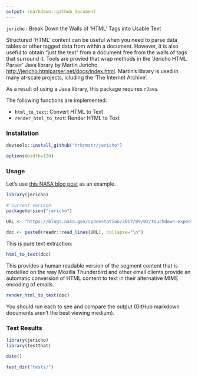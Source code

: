 ```yaml
---
output: rmarkdown::github_document
---
```


`jericho` : Break Down the Walls of 'HTML' Tags into Usable Text

Structured 'HTML' content can be useful when you need to parse data tables or other tagged data from within a document. However, it is also useful to obtain "just the text" from a document free from the walls of tags that surround it. Tools are provied that wrap methods in the 'Jericho HTML Parser' Java library by Martin Jericho <http://jericho.htmlparser.net/docs/index.html>. Martin's library is used in many at-scale projects, icluding the 'The Internet Archive'.

As a result of using a Java library, this package requires `rJava`.

The following functions are implemented:

- `html_to_text`:	Convert HTML to Text
- `render_html_to_text`:	Render HTML to Text

### Installation

```r
devtools::install_github("hrbrmstr/jericho")
```

```r
options(width=120)
```

### Usage

Let's use [this NASA blog post](https://blogs.nasa.gov/spacestation/2017/09/02/touchdown-expedition-52-back-on-earth/) as an example.

```r
library(jericho)

# current verison
packageVersion("jericho")

URL <- "https://blogs.nasa.gov/spacestation/2017/09/02/touchdown-expedition-52-back-on-earth/"
  
doc <- paste0(readr::read_lines(URL), collapse="\n")
```

This is pure text extraction:

```r
html_to_text(doc)
```

This provides a human readable version of the segment content that is modelled on the way Mozilla Thunderbird and other email clients provide an automatic conversion of HTML content to text in their alternative MIME encoding of emails.

```r
render_html_to_text(doc)
```

You should run each to see and compare the output (GitHub markdown documents aren't the best viewing medium).

### Test Results

```r
library(jericho)
library(testthat)

date()

test_dir("tests/")
```

